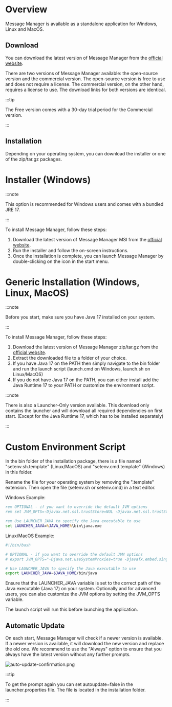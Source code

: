 # Overview

Message Manager is available as a standalone application for Windows, Linux and MacOS.


## Download

You can download the latest version of Message Manager from the [official website](https://www.conapi.at/message-manager).

There are two versions of Message Manager available: the open-source version and the commercial version. The open-source version is free to use and does not require a license. The commercial version, on the other hand, requires a license to use.
The download links for both versions are identical. 

:::tip

The Free version comes with a 30-day trial period for the Commercial version. 

:::


## Installation

Depending on your operating system, you can download the installer or one of the zip/tar.gz packages.


# Installer (Windows)

:::note

This option is recommended for Windows users and comes with a bundled JRE 17.

:::

To install Message Manager, follow these steps:

1. Download the latest version of Message Manager MSI from the [official website](https://www.conapi.at/message-manager).
2. Run the installer and follow the on-screen instructions.
3. Once the installation is complete, you can launch Message Manager by double-clicking on the icon in the start menu.


# Generic Installation (Windows, Linux, MacOS)

:::note

Before you start, make sure you have Java 17 installed on your system.

:::

To install Message Manager, follow these steps:

1. Download the latest version of Message Manager zip/tar.gz from the [official website](https://www.conapi.at/message-manager).
2. Extract the downloaded file to a folder of your choice.
3. If you have Java 17 on the PATH then simply navigate to the bin folder and run the launch script (launch.cmd on Windows, launch.sh on Linux/MacOS)
4. If you do not have Java 17 on the PATH, you can either install add the Java Runtime 17 to your PATH or customize the environment script.

:::note

There is also a Launcher-Only version available. This download only contains the launcher and will download all required dependencies on first start.
(Except for the Java Runtime 17, which has to be installed separately)

:::


# Custom Environment Script

In the bin folder of the installation package, there is a file named "setenv.sh.template" (Linux/MacOS) and "setenv.cmd.template" (Windows) in this folder.

Rename the file for your operating system by removing the ".template" extension. Then open the file (setenv.sh or setenv.cmd) in a text editor.

Windows Example:
```cmd title="setenv.cmd"
rem OPTIONAL - if you want to override the default JVM options
rem set JVM_OPTS=-Djavax.net.ssl.trustStore=NUL -Djavax.net.ssl.trustStoreType=Windows-ROOT -Djava.net.useSystemProxies=true -Djavafx.embed.singleThread=true -Dswing.systemlaf=com.sun.java.swing.plaf.windows.WindowsLookAndFeel -DSolace_JMS_Browser_Timeout_In_MS=1000

rem Use LAUNCHER_JAVA to specify the Java executable to use
set LAUNCHER_JAVA=%JAVA_HOME%\bin\java.exe
```

Linux/MacOS Example:
```bash title="setenv.sh"
#!/bin/bash

# OPTIONAL - if you want to override the default JVM options
# export JVM_OPTS="-Djava.net.useSystemProxies=true -Djavafx.embed.singleThread=true -DSolace_JMS_Browser_Timeout_In_MS=1000"

# Use LAUNCHER_JAVA to specify the Java executable to use
export LAUNCHER_JAVA=$JAVA_HOME/bin/java
```

Ensure that the LAUNCHER_JAVA variable is set to the correct path of the Java executable (Java 17) on your system.
Optionally and for advanced users, you can also customize the JVM options by setting the JVM_OPTS variable.

The launch script will run this before launching the application.

## Automatic Update
On each start, Message Manager will check if a newer version is available. If a newer version is available, it will download the new version and replace the old one.
We recommend to use the "Always" option to ensure that you always have the latest version without any further prompts.

![auto-update-confirmation.png](assets%2Fauto-update-confirmation.png)


:::tip

To get the prompt again you can set autoupdate=false in the launcher.properties file. The file is located in the installation folder.

:::